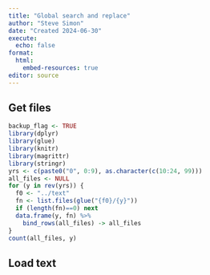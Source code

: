 ```yaml
---
title: "Global search and replace"
author: "Steve Simon"
date: "Created 2024-06-30"
execute:
  echo: false
format:
  html:
    embed-resources: true
editor: source
---
```


## Get files

```r
backup_flag <- TRUE
library(dplyr)
library(glue)
library(knitr)
library(magrittr)
library(stringr)
yrs <- c(paste0("0", 0:9), as.character(c(10:24, 99)))
all_files <- NULL
for (y in rev(yrs)) {
  f0 <- "../text"
  fn <- list.files(glue("{f0}/{y}"))
  if (length(fn)==0) next
  data.frame(y, fn) %>%
    bind_rows(all_files) -> all_files
}
count(all_files, y)
```

## Load text

